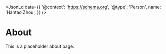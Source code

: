

<JsonLd
  data={{
    '@context': 'https://schema.org',
    '@type': 'Person',
    name: 'Hantao Zhou',
  }}
/>

# About

This is a placeholder about page.
